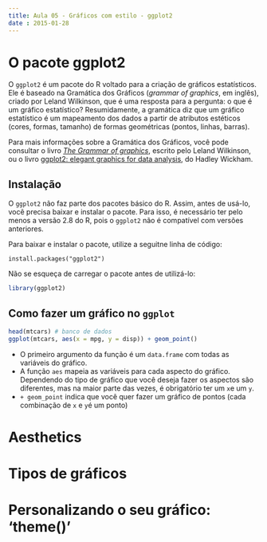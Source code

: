 ```yaml
---
title: Aula 05 - Gráficos com estilo - ggplot2
date : 2015-01-28
---
```


# O pacote ggplot2

O `ggplot2` é um pacote do R voltado para a criação de gráficos estatísticos. Ele é baseado na Gramática dos Gráficos (*grammar of graphics*, em inglês), criado por Leland Wilkinson, que é uma resposta para a pergunta: o que é um gráfico estatístico? Resumidamente, a gramática diz que um gráfico estatístico é um mapeamento dos dados a partir de atributos estéticos (cores, formas, tamanho) de formas geométricas (pontos, linhas, barras).

Para mais informações sobre a Gramática dos Gráficos, você pode consultar o livro [*The Grammar of graphics*](http://www.springer.com/statistics/computational+statistics/book/978-0-387-24544-7), escrito pelo Leland Wilkinson, ou o livro [ggplot2: elegant graphics for data analysis](http://ggplot2.org/book/), do Hadley Wickham.

## Instalação

O `ggplot2` não faz parte dos pacotes básico do R. Assim, antes de usá-lo, você precisa baixar e instalar o pacote. Para isso, é necessário ter pelo menos a versão 2.8 do R, pois o `ggplot2` não é compatível com versões anteriores.

Para baixar e instalar o pacote, utilize a seguitne linha de código:

```{}
install.packages("ggplot2")
```
Não se esqueça de carregar o pacote antes de utilizá-lo:

```r
library(ggplot2)
```

## Como fazer um gráfico no `ggplot`

```r
head(mtcars) # banco de dados
ggplot(mtcars, aes(x = mpg, y = disp)) + geom_point()
```

* O primeiro argumento da função é um `data.frame` com todas as variáveis do gráfico.
* A função `aes` mapeia as variáveis para cada aspecto do gráfico. Dependendo do tipo de gráfico que você deseja fazer os aspectos são diferentes, mas na maior parte das vezes, é obrigatório ter um `x`e um `y`.
* `+ geom_point` indica que você quer fazer um gráfico de pontos (cada combinação de `x` e `y`é um ponto)

# Aesthetics

# Tipos de gráficos

# Personalizando o seu gráfico: 'theme()' 
